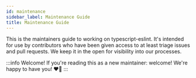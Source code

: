 ```yaml
---
id: maintenance
sidebar_label: Maintenance Guide
title: Maintenance Guide
---
```


This is the maintainers guide to working on typescript-eslint.
It's intended for use by contributors who have been given access to at least triage issues and pull requests.
We keep it in the open for visibility into our processes.

:::info Welcome!
If you're reading this as a new maintainer: welcome!
We're happy to have you! ❤️‍🔥
:::
